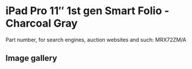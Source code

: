 
# iPad Pro 11″ 1st gen Smart Folio - Charcoal Gray

Part number, for search engines, auction websites and such: MRX72ZM/A

## Image gallery

<div style={{ width: "768px" }}>
  <GalleryComponent
    images={[
      {
        original: "/everysource/MRX72.webp",
        thumbnail: "/everypreview/MRX72.webp",
      },
      {
        original: "/everysource/MRX72_AV1.webp",
        thumbnail: "/everypreview/MRX72_AV1.webp",
      },
      {
        original: "/everysource/MRX72_AV2.webp",
        thumbnail: "/everypreview/MRX72_AV2.webp",
      },
      {
        original: "/everysource/MRX72_AV3.webp",
        thumbnail: "/everypreview/MRX72_AV3.webp",
      },
      {
        original: "/everysource/MRX72_AV4.webp",
        thumbnail: "/everypreview/MRX72_AV4.webp",
      }
    ]}
  />
</div>